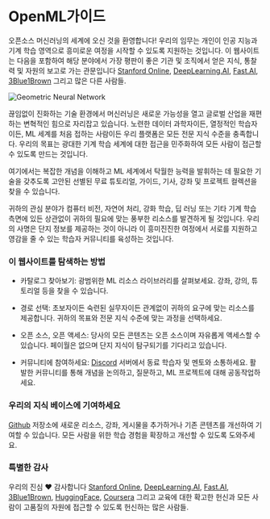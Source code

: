 # OpenML가이드

오픈소스 머신러닝의 세계에 오신 것을 환영합니다! 우리의 임무는 개인이 인공 지능과 기계 학습 영역으로 흥미로운 여정을 시작할 수 있도록 지원하는 것입니다. 이 웹사이트는 다음을 포함하여 해당 분야에서 가장 평판이 좋은 기관 및 조직에서 얻은 지식, 통찰력 및 자원의 보고로 가는 관문입니다 [Stanford Online](https://online.stanford.edu/), [DeepLearning.AI](https://www.deeplearning.ai/), [Fast.AI](https://www.fast.ai/), [3Blue1Brown](https://www.youtube.com/@3blue1brown) 그리고 많은 다른 사람들.

![Geometric Neural Network](public/static/img/geometricNeuralNetwork.jpg)

끊임없이 진화하는 기술 환경에서 머신러닝은 새로운 가능성을 열고 글로벌 산업을 재편하는 변혁적인 힘으로 자리잡고 있습니다. 노련한 데이터 과학자이든, 열정적인 학습자이든, ML 세계를 처음 접하는 사람이든 우리 플랫폼은 모든 전문 지식 수준을 충족합니다. 우리의 목표는 광대한 기계 학습 세계에 대한 접근을 민주화하여 모든 사람이 접근할 수 있도록 만드는 것입니다.

여기에서는 복잡한 개념을 이해하고 ML 세계에서 탁월한 능력을 발휘하는 데 필요한 기술을 갖추도록 고안된 선별된 무료 튜토리얼, 가이드, 기사, 강좌 및 프로젝트 컬렉션을 찾을 수 있습니다.

귀하의 관심 분야가 컴퓨터 비전, 자연어 처리, 강화 학습, 딥 러닝 또는 기타 기계 학습 측면에 있든 상관없이 귀하의 필요에 맞는 풍부한 리소스를 발견하게 될 것입니다. 우리의 사명은 단지 정보를 제공하는 것이 아니라 이 흥미진진한 여정에서 서로를 지원하고 영감을 줄 수 있는 학습자 커뮤니티를 육성하는 것입니다.

### 이 웹사이트를 탐색하는 방법

- 카탈로그 찾아보기: 광범위한 ML 리소스 라이브러리를 살펴보세요. 강좌, 강의, 튜토리얼 등을 찾을 수 있습니다.

- 경로 선택: 초보자이든 숙련된 실무자이든 관계없이 귀하의 요구에 맞는 리소스를 제공합니다. 귀하의 목표와 전문 지식 수준에 맞는 과정을 선택하세요.

- 오픈 소스, 오픈 액세스: 당사의 모든 콘텐츠는 오픈 소스이며 자유롭게 액세스할 수 있습니다. 페이월은 없으며 단지 지식이 탐구되기를 기다리고 있습니다.

- 커뮤니티에 참여하세요: [Discord](https://discord.gg/vp4E46d3jB) 서버에서 동료 학습자 및 멘토와 소통하세요. 활발한 커뮤니티를 통해 개념을 논의하고, 질문하고, ML 프로젝트에 대해 공동작업하세요.

### 우리의 지식 베이스에 기여하세요

[Github](https://github.com/severus27/OpenMLGuide) 저장소에 새로운 리소스, 강좌, 게시물을 추가하거나 기존 콘텐츠를 개선하여 기여할 수 있습니다. 모든 사람을 위한 학습 경험을 확장하고 개선할 수 있도록 도와주세요.

### 특별한 감사

우리의 진심 ❤️ 감사합니다 [Stanford Online](https://online.stanford.edu/), [DeepLearning.AI](https://www.deeplearning.ai/), [Fast.AI](https://www.fast.ai/), [3Blue1Brown](https://www.youtube.com/@3blue1brown), [HuggingFace](https://huggingface.co/), [Coursera](http://coursera.org/) 그리고 교육에 대한 확고한 헌신과 모든 사람이 고품질의 자원에 접근할 수 있도록 헌신하는 많은 사람들.